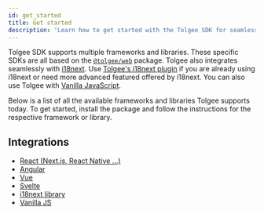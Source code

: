```yaml
---
id: get_started
title: Get started
description: 'Learn how to get started with the Tolgee SDK for seamless localization. Use framework-specific SDKs or the vanilla JavaScript SDK to easily integrate localization into your application.'
---
```


Tolgee SDK supports multiple frameworks and libraries. These specific SDKs are all based on the [`@tolgee/web`](./api/web_package/about) package. Tolgee also integrates seamlessly with [i18next](https://www.i18next.com/). Use [Tolgee's i18next plugin](./integrations/i18next/installation) if you are already using i18next or need more advanced featured offered by i18next. You can also use Tolgee with [Vanilla JavaScript](./integrations/vanilla/installation).

Below is a list of all the available frameworks and libraries Tolgee supports today. To get started, install the package and follow the instructions for the respective framework or library.

## Integrations

 - [React (Next.js, React Native ...)](./integrations/react/installation)
 - [Angular](./integrations/angular/installation)
 - [Vue](./integrations/vue/installation)
 - [Svelte](./integrations/svelte/installation)
 - [i18next library](./integrations/i18next/installation)
 - [Vanilla JS](./integrations/vanilla/installation)